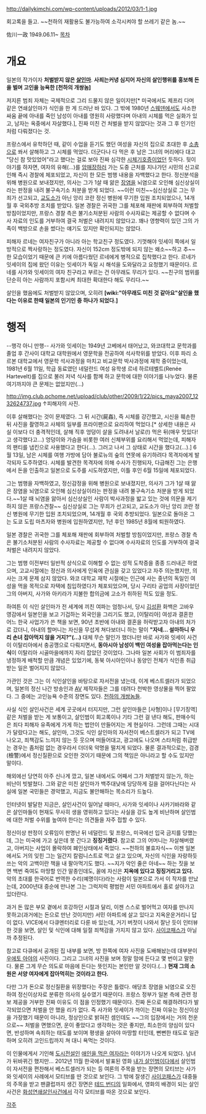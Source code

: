 http://dailykimchi.com/wp-content/uploads/2012/03/1-1.jpg

회고록을 들고. ~~천하의 재활용도 불가능하여 소각시켜야 할 쓰레기 같은 놈.~~

佐川一政 1949.06.11~
[[목차]]
= 개요 =
일본의 작가이자 '''처벌받지 않은 [[살인마]]'''. '''사죄는커녕 심지어 자신의 살인행위를 홍보해 돈을 벌며 고인을 능욕한 [천하의 개쌍놈]'''

저지른 범죄 자체는 국제적으로 그리 드물지 않은 일이지만[* 미국에서도 제프리 다머 같은 연쇄살인마가 식인을 한 게 드러난 바 있다. 그 밖에 1980년 [[스웨덴]]에서도 사소한 싸움 끝에 아내를 죽인 남성이 아내를 영원히 사랑했다며 아내의 시체를 먹은 실화가 있고, 남자는 옥중에서 자살했다.], 진짜 미친 건 처벌을 받지 않았다는 것과 그 후 인기인처럼 다뤄졌다는 것. 

프랑스에서 유학하던 때, 같이 수업을 듣기도 했던 여성을 자신의 집으로 초대한 후 [[소총]]으로 쏴서 살해하고 그 시체를 먹었다. 더군다나 다 먹은 후 남은 그녀의 머리에다 대고 "당신 참 맛있었어"라고 했다는 걸로 보아 진짜 심각한 [[시체기호증]]이었던 듯하다. 뒷이야기를 하자면, 여자의 유해(...)를 [[암매장]]하러 가는 도중 근처를 지나가던 시민의 신고로 인해 즉시 경찰에 체포되었고, 자신이 한 모든 범행 내용을 자백했다고 한다. 정신분석을 위해 병원으로 보내졌지만, 의사는 그가 1살 때 앓은 [[장염]]을 뇌염으로 오인해 심신상실이라는 판정을 내려 불구속기소 처분을 받게 되었다. ~~이런 미친~~심신상실로 그는 무죄가 선고되고, [[교도소]]가 아닌 앙리 코란 정신 병원에 무기한 입원 조치되었으나, 14개월 후 국외추방 조치를 받았다. 일본 경찰은 귀국한 그를 체포해 재판에 회부하여 처벌할 방침이었지만, 프랑스 경찰 측은 불기소처분된 사람의 수사자료는 제공할 수 없다며 수사 자료의 인도를 거부하여 결국 처벌은 내려지지 않았다고. 꽤나 영향력이 있던 그의 가족이 백방으로 손을 썼다는 얘기도 있지만 확인되지는 않았다.

피해자 르네는 여자친구가 아니라 아는 학교친구 정도였다. 기껏해야 잇세이 쪽에서 일방적으로 짝사랑하는 정도였다. 자신이 152cm 정도밖에 되지 않는 왜소~~하고 추~~한 모습이었기 때문에 큰 키에 아름다웠던 르네에게 병적으로 집착했다고 한다. 르네가 잇세이의 집에 왔던 이유는 잇세이가 독일 시 해석을 도와달라고 요청했기 때문이다. 르네를 사가와 잇세이의 여자 친구라고 부르는 건 아무래도 무리가 있다. ~~친구의 범위를 단순히 아는 사람까지 포함시켜 최대한 확대한다 해도 무리다.~~

살인을 했음에도 처벌받지 않았으며, 오히려 '''[wiki:"아무래도 미친 것 같아요"살인을 했다는 이유로 한때 일본의 인기인 중 하나가 되었다.]'''

= 행적 = 
--행각 아니 만행--
사가와 잇세이는 1949년 고베에서 태어났고, 와코대학교 문학과를 졸업 후 간사이 대학교 대학원에서 영문학을 전공하여 석사학위를 받았다. 이후 파리 소르본 대학교에서 영문학 석사과정을 마치고 비교문학 박사과정에 재학 중이었는데, 1981년 6월 11일, 학급 동료였던 네덜란드 여성 유학생 르네 하르테벨트(Renée Hartevelt)를 집으로 불러 저녁 식사를 함께 하고 문학에 대한 이야기를 나누었다. 물론 여기까지야 큰 문제는 없었지만(...)

http://img.club.pchome.net/upload/club/other/2009/1/22/pics_maya2007_1232624737.jpg
↑피해자의 사진.

이후 살해했다는 것이 문제였다. 그 뒤 시간(屍姦), 즉 시체를 강간했고, 시신을 훼손한 뒤 사진을 촬영하고 사체의 일부를 프라이팬으로 요리하여 먹었다.[* 상세한 내용은 사실 이보다 더 충격적인데, 살해 직후 엉덩이 살을 도려내서 날로(!) 먹은 뒤(매우 맛있다! 고 생각했다고...) 엉덩이와 가슴을 비롯한 여러 신체부위를 요리해서 먹었는데, 피해자의 팬티를 냅킨으로 사용했다고 한다(...). 그러고 나서 그 상태로 시간을 했다고(...).] 6월 13일, 남은 시체를 여행 가방에 담아 불로뉴의 숲의 연못에 유기하려다 목격자에게 발각되자 도주하였다. 시체를 발견한 목격자에 의해 수사가 진행되자, 다급해진 그는 은행에서 돈을 인출하고 일본으로 도주를 시도하였지만, 이틀 후인 6월 15일에 체포되었다.

그는 범행을 자백하였고, 정신감정을 위해 병원으로 보내졌지만, 의사가 그가 1살 때 앓은 장염을 뇌염으로 오인해 심신상실이라는 판정을 내려 불구속기소 처분을 받게 되었다.~~1살 때 뇌염을 앓아서 심신상실인 사람이 박사과정을 밟고 있는 것에 의문을 제기하지 않은 프랑스견찰~~ 심신상실로 그는 무죄가 선고되고, 교도소가 아닌 앙리 코란 정신 병원에 무기한 입원 조치되었으며, 14개월 후 국외 추방되었다. 일본으로 돌아온 그는 도쿄 도립 마츠자와 병원에 입원하였지만, 1년 후인 1985년 8월에 퇴원하였다.

일본 경찰은 귀국한 그를 체포해 재판에 회부하여 처벌할 방침이었지만, 프랑스 경찰 측은 불기소처분된 사람의 수사자료는 제공할 수 없다며 수사자료의 인도를 거부하여 결국 처벌은 내려지지 않았다.

그는 범행 이전부터 일반적 상식으로 이해할 수 없는 성적 도착증을 종종 드러내곤 하였으며, 고교시절에는 정신과 의사에게 인육에 관심을 갖고 있었다고 자주 의논했지만, 의사는 크게 문제 삼지 않았다. 와코 대학교 재학 시절에는 인근에 사는 중년의 독일인 여성을 먹을 목적으로 자택에 침입하였다가 체포되었으며, 당시 구리타 공업의 사장이었던 그의 아버지, 사가와 아키라가 지불한 합의금에 고소가 취하된 적도 있을 정도.

하여튼 이 식인 살인마가 전 세계에 끼친 여파는 엄청나서, 당시 [[김성환]] 화백은 고바우 영감에서 일본인을 보고 기겁하는 외국인을 그리기도 했고, [이탈리아] 여성과 결혼한 어느 한국 사업가가 쓴 책을 보면, 90년 초반에 아내와 결혼을 허락받고자 아내의 처가로 갔더니, 아내의 할머니는 자신을 무섭게 쳐다보더니 하는 말이 '''"자네... 설마하니 우리 손녀 잡아먹지 않을 거지?"(…)''' 대체 무슨 말인가 했더니만 바로 사가와 잇세이 사건이 이탈리아에서 충공깽으로 다뤄지면서, '''동아시아 남성이 백인 여성을 잡아먹는다는 인식'''이 이탈리아 시골마을에까지 자리 잡았던 것이었다. 그나마 일본 사회가 이 범죄자를 냉정하게 배척할 만큼 개념은 있었기에, 동북 아시아인이나 동양인 전체가 식인종 취급받는 일은 벌어지지 않았다.

가관인 것은 그는 이 식인살인을 바탕으로 자서전을 냈는데, 이게 베스트셀러가 되었으며, 일본의 정신 나간 방송인과 [[AV]] 제작자들은 그를 데려다 천박한 영상물을 찍어 팔았다. 그 중에는 고인능욕 수준의 장면도 있다. [[천하의 개쌍놈들]].

사실 식인 살인사건은 세계 곳곳에서 터지지만, 그런 살인마들은 [사형]이나 [무기징역] 같은 처벌을 받는 게 보통이고, 살인범이 회고록이나 기타 그런 걸 낸다 해도, 판매수익은 죄다 피해자 유족에게 가게 하는 법안이 만들어지는 게 현실이다. 그런데 그때는 시대가 달랐다고는 해도, 살인마, 그것도 식인 살인마의 자서전이 베스트셀러가 되고 TV에 나오고, 죄책감도 느끼지 않는 듯 웃으며 떠들어대고, 광고에도 나오며 스타처럼 취급받는 경우는 좀처럼 없는 경우라서 더더욱 악명을 떨치게 되었다. 물론 결과적으로는, 검경(檢警)에서 정신질환으로 오인한 것이기 때문에 그의 책임은 아니라고 할 수도 있지만 말이다.

해외에선 당연히 아주 신나게 깠고, 일본 내에서도 어째서 그가 처벌받지 않는가, 하는 비난이 빗발쳤다. 그와 같은 미친 살인마가 백주대낮에 당당하게 길을 걸어다닌다는 사실에 일본 국민들은 경악했고, 지금도 불안해하는 목소리가 드높다.
 
인터넷이 발달한 지금은, 살인사건이 일어날 때마다, 사가와 잇세이나 사카기바라와 같은 살인마들이 현재도 무사히 생을 영위하고 있다는 사실을 강도 높게 비난하며 살인범에 대한 처벌 수위를 높여야 한다는 의견들을 자주 접할 수 있다.

정신이상 판정이 오류임이 판명난 뒤 네덜란드 및 프랑스, 미국에선 입국 금지를 당했는데, 그는 미국에 가고 싶은데 못 간다고 '''징징거렸다'''. 참고로 그의 어머니는 자살해버렸고, 아버지는 사업이 몰락하여 폐인상태에서 죽었다. ~~천하의 불효자식~~ 이젠 일본에서도 거의 잊힌 그는 일간지 칼럼니스트로 먹고 살고 있으며, 자신의 식인을 자랑하듯 쓰는 악의 고백이란 책을 내 팔아먹기도 했다. ~~지가 악인 줄은 아네~~ 하는 짓을 보면 백번 죽여도 마땅할 인간 말종인데도, 꼴에 자신은 '''지옥에 있다고 징징거리고 있다.''' 악의 초대를 한국어로 번역한 수리(예명이다)라는 사람이 일본으로 가서 이 작자를 만났는데, 2000년대 중순에 만나본 그는 그럭저럭 평범한 서민 아파트에서 홀로 살아가고 있더란다.

과거 돈 많은 부모 곁에서 호강하던 시절과 달리, 이젠 스스로 벌어먹고 여자를 만나지 못하고(과거에는 돈으로 만난 것이지만) 서민 아파트에 살고 있다고 지옥운운거리니 답이 없다. VICE에서 다큐멘터리로 다룬 바 있는데, 거기 버젓이 나와서 잘난 듯이 인터뷰한 것을 보면, 살인 및 식인에 대해 일절 죄책감을 가지지 않고 있다. [[사이코패스]]가 아닐까 추정된다. 

참고로 다큐에서 공개된 집 내부를 보면, 방 한쪽에 여자 사진을 도배해놨는데 대부분이 [[우에토 아야]]의 사진이다. 그리고 그녀의 사진을 보며 정말 맘에 든다고 몇 번이고 말한다. 물론 그게 무슨 의도로 마음에 든다는 뜻인지는 본인만 알 것이다.(...) '''현재 그의 소원은 서양 여자에게 잡아먹히는 것이라고 한다.'''

다만 그가 돈으로 정신질환을 위장했다는 주장은 틀렸다. 애당초 장염을 뇌염으로 오진하여 정신이상자로 분류한 의사의 실수였기 때문이다. 프랑스 정부가 일본 측에 관련 정보 제공을 거부한 진짜 이유도 이 점을 인정했기 때문이다. 진짜 돈으로 해결하려다가 발각되었으면 처벌을 안 했을 리가 없다. 즉 사가와 잇세이가 까이는 진짜 이유는 정신이상을 가장했기 때문이 아니라, 정상인으로 밝혀진 셈인데도 ~~그의 입장에서는 거의 천운으로~~ 처벌을 면했으면, 운이 좋았다고 생각하는 것은 좋지만, 최소한의 양심이 있다면, 반성하며 속죄하는 태도를 보이며 평생을 살아야 마땅할 터인데, 뻔뻔한 태도로 일관하며 오히려 고인드립까지 쳐 대니 욕먹는 것이다.

이 인물에게서 기인해 [[도시전설]]인 [[애인을 먹은 여자]]라는 이야기가 나오게 되었다. 남녀가 뒤바뀌긴 했지만... 2012년 11월 한국에서 발표된 영화 [[내가 살인범이다]]에서 살인범이 자서전을 편찬해서 베스트셀러가 되는 등 여론의 주목을 받는 장면의 모티브는 사가와 잇세이의 사례에서 모티브를 딴 것으로 보인다. 그 밖에 잘생긴 [[사이코패스]]가 대중들의 주목을 받고 팬클럽까지 생긴 장면은 [[테드 번디]]의 일화에서, 영화의 배경이 되는 살인사건은 [[화성연쇄살인사건]]에서 각각 모티브를 따온 것으로 보인다. 

[[각주]]
